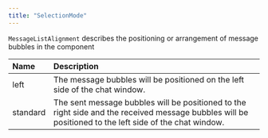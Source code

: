 ```yaml
---
title: "SelectionMode"
---
```


`MessageListAlignment` describes the positioning or arrangement of message bubbles in the component

| Name     | Description                                                                                                                                            |
| :-------- | :------------------------------------------------------------------------------------------------------------------------------------------------------ |
| left     | The message bubbles will be positioned on the left side of the chat window.                                                                            |
| standard | The sent message bubbles will be positioned to the right side and the received message bubbles will be positioned to the left side of the chat window. |
